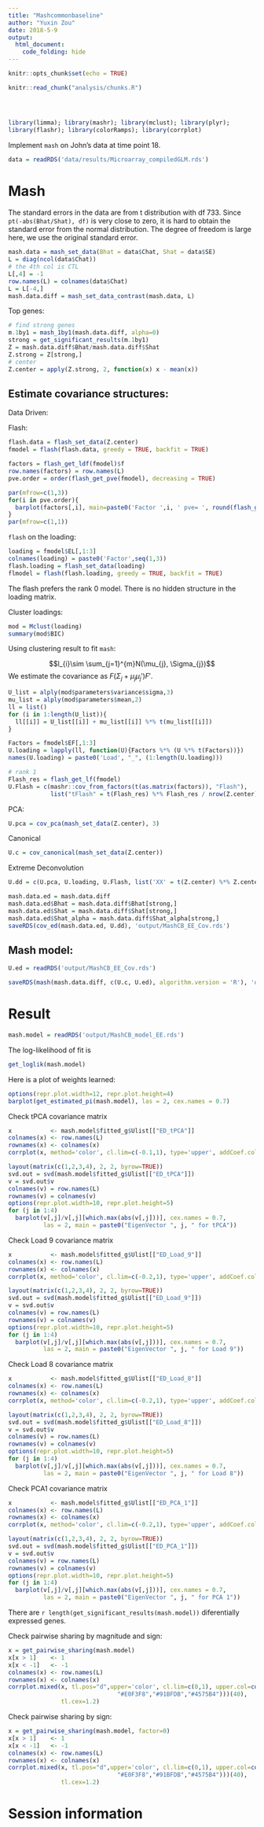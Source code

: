 ```yaml
---
title: "Mashcommonbaseline"
author: "Yuxin Zou"
date: 2018-5-9
output: 
  html_document:
    code_folding: hide
---
```


```r
knitr::opts_chunk$set(echo = TRUE)
```

```r
knitr::read_chunk("analysis/chunks.R")
```

<!-- Update knitr chunk options -->
```r
```

<!-- Insert the date the file was last updated -->
```r
```

<!-- Insert the code version (Git commit SHA1) if Git repository exists and R
 package git2r is installed -->
```r
```

```r
library(limma); library(mashr); library(mclust); library(plyr);
library(flashr); library(colorRamps); library(corrplot)
```

Implement `mash` on John's data at time point 18.

```r
data = readRDS('data/results/Microarray_compiledGLM.rds')
```

# Mash

The standard errors in the data are from t distribution with df 733. Since `pt(-abs(Bhat/Shat), df)` is very close to zero, it is hard to obtain the standard error from the normal distribution. The degree of freedom is large here, we use the original standard error.

```r
mash.data = mash_set_data(Bhat = data$Chat, Shat = data$SE)
L = diag(ncol(data$Chat))
# the 4th col is CTL
L[,4] = -1
row.names(L) = colnames(data$Chat)
L = L[-4,]
mash.data.diff = mash_set_data_contrast(mash.data, L)
```

Top genes:
```r
# find strong genes
m.1by1 = mash_1by1(mash.data.diff, alpha=0)
strong = get_significant_results(m.1by1)
Z = mash.data.diff$Bhat/mash.data.diff$Shat
Z.strong = Z[strong,]
# center
Z.center = apply(Z.strong, 2, function(x) x - mean(x))
```

## Estimate covariance structures:

Data Driven:

Flash:
```r
flash.data = flash_set_data(Z.center)
fmodel = flash(flash.data, greedy = TRUE, backfit = TRUE)
```
```r
factors = flash_get_ldf(fmodel)$f
row.names(factors) = row.names(L)
pve.order = order(flash_get_pve(fmodel), decreasing = TRUE)

par(mfrow=c(1,3))
for(i in pve.order){
  barplot(factors[,i], main=paste0('Factor ',i, ' pve= ', round(flash_get_pve(fmodel)[i],3)), las=2, cex.names = 0.7)
}
par(mfrow=c(1,1))
```

`flash` on the loading:
```r
loading = fmodel$EL[,1:3]
colnames(loading) = paste0('Factor',seq(1,3))
flash.loading = flash_set_data(loading)
flmodel = flash(flash.loading, greedy = TRUE, backfit = TRUE)
```

The flash prefers the rank 0 model. There is no hidden structure in the loading matrix.

Cluster loadings:
```r
mod = Mclust(loading)
summary(mod$BIC)
```

Using clustering result to fit `mash`:

$$l_{i}\sim \sum_{j=1}^{m}N(\mu_{j}, \Sigma_{j})$$
We estimate the covariance as $F(\Sigma_j + \mu_{j}\mu_{j}')F'$.
```r
U_list = alply(mod$parameters$variance$sigma,3)
mu_list = alply(mod$parameters$mean,2)
ll = list()
for (i in 1:length(U_list)){
  ll[[i]] = U_list[[i]] + mu_list[[i]] %*% t(mu_list[[i]])
}

Factors = fmodel$EF[,1:3]
U.loading = lapply(ll, function(U){Factors %*% (U %*% t(Factors))})
names(U.loading) = paste0('Load', "_", (1:length(U.loading)))

# rank 1
Flash_res = flash_get_lf(fmodel)
U.Flash = c(mashr::cov_from_factors(t(as.matrix(factors)), "Flash"), 
            list("tFlash" = t(Flash_res) %*% Flash_res / nrow(Z.center)))
```

PCA:
```r
U.pca = cov_pca(mash_set_data(Z.center), 3)
```

Canonical
```r
U.c = cov_canonical(mash_set_data(Z.center))
```

Extreme Deconvolution
```r
U.dd = c(U.pca, U.loading, U.Flash, list('XX' = t(Z.center) %*% Z.center / nrow(Z.center)))

mash.data.ed = mash.data.diff
mash.data.ed$Bhat = mash.data.diff$Bhat[strong,]
mash.data.ed$Shat = mash.data.diff$Shat[strong,]
mash.data.ed$Shat_alpha = mash.data.diff$Shat_alpha[strong,]
saveRDS(cov_ed(mash.data.ed, U.dd), 'output/MashCB_EE_Cov.rds')
```

## Mash model:
```r
U.ed = readRDS('output/MashCB_EE_Cov.rds')
```

```r
saveRDS(mash(mash.data.diff, c(U.c, U.ed), algorithm.version = 'R'), 'output/MashCB_model_EE.rds') 
```

# Result
```r
mash.model = readRDS('output/MashCB_model_EE.rds')
```

The log-likelihood of fit is
```r
get_loglik(mash.model)
```
Here is a plot of weights learned:
```r
options(repr.plot.width=12, repr.plot.height=4)
barplot(get_estimated_pi(mash.model), las = 2, cex.names = 0.7)
```

Check tPCA covariance matrix

```r
x           <- mash.model$fitted_g$Ulist[["ED_tPCA"]]
colnames(x) <- row.names(L)
rownames(x) <- colnames(x)
corrplot(x, method='color', cl.lim=c(-0.1,1), type='upper', addCoef.col = "black", tl.col="black", tl.srt=45, col=colorRampPalette(c("blue","white","red"))(200))
```

```r
layout(matrix(c(1,2,3,4), 2, 2, byrow=TRUE))
svd.out = svd(mash.model$fitted_g$Ulist[["ED_tPCA"]])
v = svd.out$v
colnames(v) = row.names(L)
rownames(v) = colnames(v)
options(repr.plot.width=10, repr.plot.height=5)
for (j in 1:4)
  barplot(v[,j]/v[,j][which.max(abs(v[,j]))], cex.names = 0.7,
          las = 2, main = paste0("EigenVector ", j, " for tPCA"))
```

Check Load 9 covariance matrix

```r
x           <- mash.model$fitted_g$Ulist[["ED_Load_9"]]
colnames(x) <- row.names(L)
rownames(x) <- colnames(x)
corrplot(x, method='color', cl.lim=c(-0.2,1), type='upper', addCoef.col = "black", tl.col="black", tl.srt=45, col=colorRampPalette(c("blue","white","red"))(200))
```

```r
layout(matrix(c(1,2,3,4), 2, 2, byrow=TRUE))
svd.out = svd(mash.model$fitted_g$Ulist[["ED_Load_9"]])
v = svd.out$v
colnames(v) = row.names(L)
rownames(v) = colnames(v)
options(repr.plot.width=10, repr.plot.height=5)
for (j in 1:4)
  barplot(v[,j]/v[,j][which.max(abs(v[,j]))], cex.names = 0.7,
          las = 2, main = paste0("EigenVector ", j, " for Load 9"))
```

Check Load 8 covariance matrix

```r
x           <- mash.model$fitted_g$Ulist[["ED_Load_8"]]
colnames(x) <- row.names(L)
rownames(x) <- colnames(x)
corrplot(x, method='color', cl.lim=c(-0.2,1), type='upper', addCoef.col = "black", tl.col="black", tl.srt=45, col=colorRampPalette(c("blue","white","red"))(200))
```

```r
layout(matrix(c(1,2,3,4), 2, 2, byrow=TRUE))
svd.out = svd(mash.model$fitted_g$Ulist[["ED_Load_8"]])
v = svd.out$v
colnames(v) = row.names(L)
rownames(v) = colnames(v)
options(repr.plot.width=10, repr.plot.height=5)
for (j in 1:4)
  barplot(v[,j]/v[,j][which.max(abs(v[,j]))], cex.names = 0.7,
          las = 2, main = paste0("EigenVector ", j, " for Load 8"))
```

Check PCA1 covariance matrix

```r
x           <- mash.model$fitted_g$Ulist[["ED_PCA_1"]]
colnames(x) <- row.names(L)
rownames(x) <- colnames(x)
corrplot(x, method='color', cl.lim=c(-0.2,1), type='upper', addCoef.col = "black", tl.col="black", tl.srt=45, col=colorRampPalette(c("blue","white","red"))(200))
```

```r
layout(matrix(c(1,2,3,4), 2, 2, byrow=TRUE))
svd.out = svd(mash.model$fitted_g$Ulist[["ED_PCA_1"]])
v = svd.out$v
colnames(v) = row.names(L)
rownames(v) = colnames(v)
options(repr.plot.width=10, repr.plot.height=5)
for (j in 1:4)
  barplot(v[,j]/v[,j][which.max(abs(v[,j]))], cex.names = 0.7,
          las = 2, main = paste0("EigenVector ", j, " for PCA 1"))
```

There are `r length(get_significant_results(mash.model))` diferentially expressed genes.

Check pairwise sharing by magnitude and sign:
```r
x = get_pairwise_sharing(mash.model)
x[x > 1]    <- 1
x[x < -1]   <- -1
colnames(x) <- row.names(L)
rownames(x) <- colnames(x)
corrplot.mixed(x, tl.pos="d",upper='color', cl.lim=c(0,1), upper.col=colorRampPalette(rev(c("#D73027","#FC8D59","#FEE090","#FFFFBF",
                               "#E0F3F8","#91BFDB","#4575B4")))(40),
               tl.cex=1.2)
```

Check pairwise sharing by sign:
```r
x = get_pairwise_sharing(mash.model, factor=0)
x[x > 1]    <- 1
x[x < -1]   <- -1
colnames(x) <- row.names(L)
rownames(x) <- colnames(x)
corrplot.mixed(x, tl.pos="d",upper='color', cl.lim=c(0,1), upper.col=colorRampPalette(rev(c("#D73027","#FC8D59","#FEE090","#FFFFBF",
                               "#E0F3F8","#91BFDB","#4575B4")))(40),
               tl.cex=1.2)
```

# Session information

<!-- Insert the session information into the document -->
```r
```
